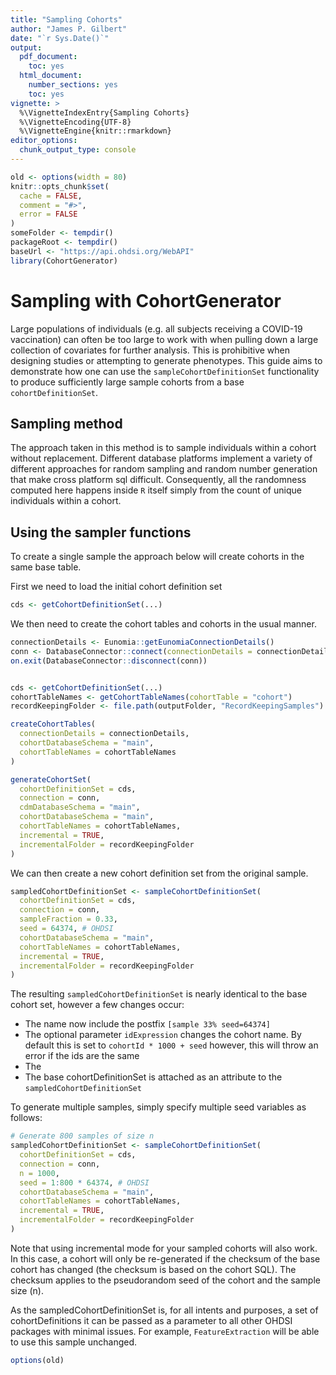 ---
title: "Sampling Cohorts"
author: "James P. Gilbert"
date: "`r Sys.Date()`"
output:
  pdf_document:
    toc: yes
  html_document:
    number_sections: yes
    toc: yes
vignette: >
  %\VignetteIndexEntry{Sampling Cohorts}
  %\VignetteEncoding{UTF-8}
  %\VignetteEngine{knitr::rmarkdown}
editor_options:
  chunk_output_type: console
---

```{r setup, include=FALSE}
old <- options(width = 80)
knitr::opts_chunk$set(
  cache = FALSE,
  comment = "#>",
  error = FALSE
)
someFolder <- tempdir()
packageRoot <- tempdir()
baseUrl <- "https://api.ohdsi.org/WebAPI"
library(CohortGenerator)
```
# Sampling with CohortGenerator

Large populations of individuals (e.g. all subjects receiving a COVID-19 vaccination) can often be too large to work with when
pulling down a large collection of covariates for further analysis.
This is prohibitive when designing studies or attempting to generate phenotypes.
This guide aims to demonstrate how one can use the `sampleCohortDefinitionSet` functionality to produce sufficiently
large sample cohorts from a base `cohortDefinitionSet`.

## Sampling method

The approach taken in this method is to sample individuals within a cohort without replacement.
Different database platforms implement a variety of different approaches for random sampling and random number generation
that make cross platform sql difficult.
Consequently, all the randomness computed here happens inside `R` itself simply from the count of unique individuals
within a cohort.

## Using the sampler functions

To create a single sample the approach below will create cohorts in the same base table.

First we need to load the initial cohort definition set
```{r eval = F}
cds <- getCohortDefinitionSet(...)
```

We then need to create the cohort tables and cohorts in the usual manner.
```{r eval=F}
connectionDetails <- Eunomia::getEunomiaConnectionDetails()
conn <- DatabaseConnector::connect(connectionDetails = connectionDetails)
on.exit(DatabaseConnector::disconnect(conn))


cds <- getCohortDefinitionSet(...)
cohortTableNames <- getCohortTableNames(cohortTable = "cohort")
recordKeepingFolder <- file.path(outputFolder, "RecordKeepingSamples")

createCohortTables(
  connectionDetails = connectionDetails,
  cohortDatabaseSchema = "main",
  cohortTableNames = cohortTableNames
)

generateCohortSet(
  cohortDefinitionSet = cds,
  connection = conn,
  cdmDatabaseSchema = "main",
  cohortDatabaseSchema = "main",
  cohortTableNames = cohortTableNames,
  incremental = TRUE,
  incrementalFolder = recordKeepingFolder
)
```
We can then create a new cohort definition set from the original sample.
```{r eval=F}
sampledCohortDefinitionSet <- sampleCohortDefinitionSet(
  cohortDefinitionSet = cds,
  connection = conn,
  sampleFraction = 0.33,
  seed = 64374, # OHDSI
  cohortDatabaseSchema = "main",
  cohortTableNames = cohortTableNames,
  incremental = TRUE,
  incrementalFolder = recordKeepingFolder
)
```

The resulting `sampledCohortDefinitionSet` is nearly identical to the base cohort set, however a few changes occur:

* The name now include the postfix `[sample 33% seed=64374]`
* The optional parameter `idExpression` changes the cohort name. By default this is set to `cohortId * 1000 + seed`
however, this will throw an error if the ids are the same
* The
* The base cohortDefinitionSet is attached as an attribute to the `sampledCohortDefinitionSet`

To generate multiple samples, simply specify multiple seed variables as follows:

```{r eval=F}
# Generate 800 samples of size n
sampledCohortDefinitionSet <- sampleCohortDefinitionSet(
  cohortDefinitionSet = cds,
  connection = conn,
  n = 1000,
  seed = 1:800 * 64374, # OHDSI
  cohortDatabaseSchema = "main",
  cohortTableNames = cohortTableNames,
  incremental = TRUE,
  incrementalFolder = recordKeepingFolder
)
```
Note that using incremental mode for your sampled cohorts will also work.
In this case, a cohort will only be re-generated if the checksum of the base cohort has changed (the checksum is based
on the cohort SQL).
The checksum applies to the pseudorandom seed of the cohort and the sample size (n).

As the sampledCohortDefinitionSet is, for all intents and purposes, a set of cohortDefinitions it can be passed as a
parameter to all other OHDSI packages with minimal issues.
For example, `FeatureExtraction` will be able to use this sample unchanged.


```{r results='hide'}
options(old)
```
